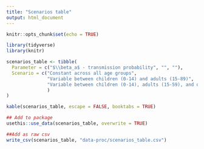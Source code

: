 ```yaml
---
title: "Scenarios table"
output: html_document
---
```



```r
knitr::opts_chunk$set(echo = TRUE)
```

```r
library(tidyverse)
library(knitr)
```

```r
scenarios_table <- tibble(
  Parameter = c("$\\beta_a$ - transmission probability", "", ""),
  Scenario = c("Constant across all age groups",
               "Variable between children (0-14) and adults (15-89)",
               "Variable between children (0-14), adults (15-59), and older adults (60-80)"
               )
)
```


```r
kable(scenarios_table, escape = FALSE, booktabs = TRUE)
```


```r
## Add to package
usethis::use_data(scenarios_table, overwrite = TRUE)

##Add as raw csv
write_csv(scenarios_table, "data-proc/scenarios_table.csv")
```
